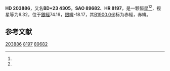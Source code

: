 {{Starbox begin
| name = HD 203886
}}
{{Starbox observe
| epoch = [[J2000.0|J2000.0]]
| constell = {{星座名待查}}<ref name=SIMBAD>{{cite web
 | url=http://simbad.u-strasbg.fr/simbad/sim-id?Ident=HR+8197
 | title =Pulsating variable Star
 | publisher=Centre de Données astronomiques de Strasbourg
 | work=SIMBAD
 | accessdate=2012-07-13}}</ref><ref name=DATA>{{cite web
 | url=http://vizier.u-strasbg.fr/viz-bin/VizieR-5?-out.add=.&-source=5050&-corr=PK=HR&-out.max=9999&HR=8197
 | title=VizieR Detailed Page
 | accessdate=2012-07-13
 | archive-date=2016-03-04
 | archive-url=https://web.archive.org/web/20160304220228/http://vizier.u-strasbg.fr/viz-bin/VizieR-5?-out.add=.&-source=5050&-corr=PK=HR&-out.max=9999&HR=8197
 | dead-url=no
 }}</ref>
| 星官 = 
| ra = {{RA|21|24|23.1}}<ref name=SIMBAD /><ref name=DATA />
| dec = {{DEC|+24|31|44}}<ref name=SIMBAD /><ref name=DATA />
| appmag_v = 6.32<ref name=SIMBAD /><ref name=DATA />
}}
{{Starbox character
| class = K0III<ref name=SIMBAD /><ref name=DATA />
| b-v = 1.04<ref name=SIMBAD /><ref name=DATA />
| u-b = 0.94<ref name=SIMBAD /><ref name=DATA />
| r-i = <ref name=SIMBAD /><ref name=DATA />
| variable = 
}}
{{Starbox astrometry
| radial_v = 0.94
| prop_mo_ra = -24
| parallax = 
| p_error = 
}}
{{Starbox catalog
| names =BD+23 4305，[[SAO星表|SAO]] 89682，[[HD星表|HD]] 203886，[[HR星表|HR]] 8197}}
{{Starbox reference |Simbad=HR+8197}}
{{Starbox end}}

'''HD 203886'''，又名'''BD+23 4305'''，'''SAO 89682'''、'''HR 8197'''，是一颗恒星<ref name=SIMBAD /><ref name=DATA />，视星等为6.32，位于[[銀道座標系|銀經]]74.16，[[銀道座標系|銀緯]]-18.17，其[[B1900.0|B1900.0]]坐标为赤經{{RA|21|19|53.8}}，赤緯{{DEC|+24|-18.17|56}}。

== 参考文献 ==
{{reflist}}

{{star-stub}}

[[Category:HD和HDE天體|203886]]
[[Category:HR天體|8197]]
[[Category:SAO天體|89682]]